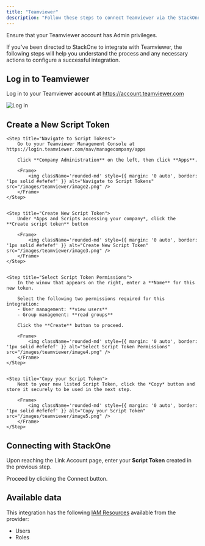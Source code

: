 ```yaml
---
title: "Teamviewer"
description: "Follow these steps to connect Teamviewer via the StackOne Hub successfully."
---
```



<Warning>
  Ensure that your Teamviewer account has Admin privileges.
</Warning>

If you've been directed to StackOne to integrate with Teamviewer, the following steps will help you understand the process and any necessary actions to configure a successful integration.

## Log in to Teamviewer

Log in to your Teamviewer account at https://account.teamviewer.com

<Frame>
    <img className='rounded-md' style={{ margin: '0 auto', border: '1px solid #efefef' }} alt="Log in" src="/images/teamviewer/image1.png" />
</Frame>

## Create a New Script Token

<Steps>
    
    <Step title="Navigate to Script Tokens">
        Go to your Teamviewer Management Console at https://login.teamviewer.com/nav/managecompany/apps

        Click **Company Administration** on the left, then click **Apps**.

        <Frame>
            <img className='rounded-md' style={{ margin: '0 auto', border: '1px solid #efefef' }} alt="Navigate to Script Tokens" src="/images/teamviewer/image2.png" />
        </Frame>
    </Step>

    
    <Step title="Create New Script Token">
        Under *Apps and Scripts accessing your company*, click the **Create script token** button 

        <Frame>
            <img className='rounded-md' style={{ margin: '0 auto', border: '1px solid #efefef' }} alt="Create New Script Token" src="/images/teamviewer/image3.png" />
        </Frame>
    </Step>

    
    <Step title="Select Script Token Permissions">
        In the winow that appears on the right, enter a **Name** for this new token.

        Select the following two permissions required for this integration:
        - User management: **view users**
        - Group management: **read groups**

        Click the **Create** button to proceed.

        <Frame>
            <img className='rounded-md' style={{ margin: '0 auto', border: '1px solid #efefef' }} alt="Select Script Token Permissions" src="/images/teamviewer/image4.png" />
        </Frame>
    </Step>

    
    <Step title="Copy your Script Token">
        Next to your new listed Script Token, click the *Copy* button and store it securely to be used in the next step.

        <Frame>
            <img className='rounded-md' style={{ margin: '0 auto', border: '1px solid #efefef' }} alt="Copy your Script Token" src="/images/teamviewer/image5.png" />
        </Frame>
    </Step>

</Steps>


## Connecting with StackOne
Upon reaching the Link Account page, enter your **Script Token** created in the previous step.

Proceed by clicking the Connect button.

<IntegrationFooter />

## Available data

This integration has the following [IAM Resources](https://docs.stackone.com/reference/getting-started-with-your-api) available from the provider:
<ul>
  <li>Users</li>
  <li>Roles</li>
</ul>
